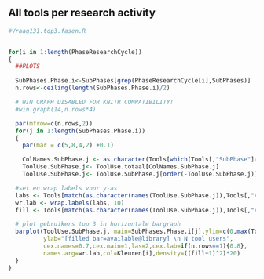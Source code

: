 ## All tools per research activity
<!-- The y-axis titles for the 'all tools per activity' charts say 'TOP 3' -->

```r
#Vraag131.top3.fasen.R


for(i in 1:length(PhaseResearchCycle))
{
  ##PLOTS

  SubPhases.Phase.i<-SubPhases[grep(PhaseResearchCycle[i],SubPhases)]
  n.rows<-ceiling(length(SubPhases.Phase.i)/2)

  # WIN GRAPH DISABLED FOR KNITR COMPATIBILITY!
  #win.graph(14,n.rows*4)

  par(mfrow=c(n.rows,2))
  for(j in 1:length(SubPhases.Phase.i))
  {
    par(mar = c(5,8,4,2) +0.1)

    ColNames.SubPhase.j <- as.character(Tools[which(Tools[,"SubPhase"]==SubPhases.Phase.i[j]),"Variable.name"])
    ToolUse.SubPhase.j<- ToolUse.totaal[ColNames.SubPhase.j]
    ToolUse.SubPhase.j<- ToolUse.SubPhase.j[order(-ToolUse.SubPhase.j)]

  #set en wrap labels voor y-as
  labs <- Tools[match(as.character(names(ToolUse.SubPhase.j)),Tools[,"Variable.name"]),"Tool.name"]
  wr.lab <- wrap.labels(labs, 10)
  fill <- Tools[match(as.character(names(ToolUse.SubPhase.j)),Tools[,"Variable.name"]),"UB.support"]

  # plot gebruikers top 3 in horizontale bargraph 
  barplot(ToolUse.SubPhase.j, main=SubPhases.Phase.i[j],ylim=c(0,max(ToolUse.totaal)),
          ylab="[filled bar=available@library] \n N tool users",
          cex.names=0.7,cex.main=1,las=2,cex.lab=if(n.rows==1){0.8},
          names.arg=wr.lab,col=Kleuren[i],density=((fill+1)^2)*20)
  }
}
```
